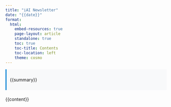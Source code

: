 ```yaml
---
title: "iAI Newsletter"
date: "{{date}}"
format:
  html:
    embed-resources: true
    page-layout: article
    standalone: true
    toc: true
    toc-title: Contents
    toc-location: left
    theme: cosmo
---
```


<style>
.summary {
    background-color: #f8f9fa;
    border-left: 4px solid #3498db;
    padding: 10px;
    margin-bottom: 20px;
}

</style>

<div class="summary">
{{summary}}
</div>

{{content}}